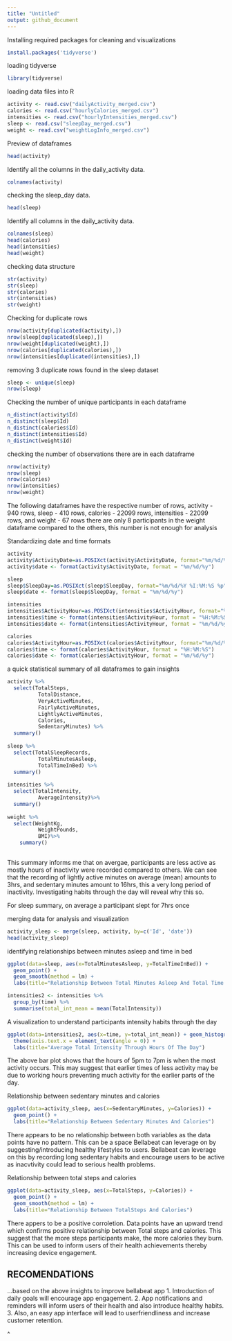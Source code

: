```yaml
---
title: "Untitled"
output: github_document
---
```



Installing required packages for cleaning and visualizations
```r
install.packages('tidyverse')
```

loading tidyverse
```r
library(tidyverse)
```

loading data files into R 
```r
activity <- read.csv("dailyActivity_merged.csv")
calories <- read.csv("hourlyCalories_merged.csv")
intensities <- read.csv("hourlyIntensities_merged.csv")
sleep <- read.csv("sleepDay_merged.csv")  
weight <- read.csv("weightLogInfo_merged.csv")
```

Preview of dataframes
```r
head(activity)
```

Identify all the columns in the daily_activity data.
```r
colnames(activity)
```

checking the sleep_day data.
```r
head(sleep)
```

Identify all columns in the daily_activity data.
```r
colnames(sleep)
head(calories)
head(intensities)
head(weight)
```

checking data structure 
```r
str(activity)
str(sleep)
str(calories)
str(intensities)
str(weight)
```

Checking for duplicate rows
```r
nrow(activity[duplicated(activity),])
nrow(sleep[duplicated(sleep),])
nrow(weight[duplicated(weight),])
nrow(calories[duplicated(calories),])
nrow(intensities[duplicated(intensities),])
```

removing 3 duplicate rows found in the sleep dataset
```r
sleep <- unique(sleep)
nrow(sleep)
```
  
Checking the number of unique participants in each dataframe
```r
n_distinct(activity$Id)
n_distinct(sleep$Id)
n_distinct(calories$Id)
n_distinct(intensities$Id)
n_distinct(weight$Id)
```

checking the number of observations there are in each dataframe
```r
nrow(activity)
nrow(sleep)
nrow(calories)
nrow(intensities)
nrow(weight)
```

The following dataframes have the respective number of rows, activity - 940 rows, sleep - 410 rows, calories - 22099 rows, intensities - 22099 rows, and weight - 67 rows
there are only 8 participants in the weight dataframe compared to the others, this number is not enough for analysis
  
Standardizing date and time formats
```r
activity
activity$ActivityDate=as.POSIXct(activity$ActivityDate, format="%m/%d/%Y", tz=Sys.timezone())
activity$date <- format(activity$ActivityDate, format = "%m/%d/%y")

sleep
sleep$SleepDay=as.POSIXct(sleep$SleepDay, format="%m/%d/%Y %I:%M:%S %p", tz=Sys.timezone())
sleep$date <- format(sleep$SleepDay, format = "%m/%d/%y")

intensities
intensities$ActivityHour=as.POSIXct(intensities$ActivityHour, format="%m/%d/%Y %I:%M:%S %p", tz=Sys.timezone())
intensities$time <- format(intensities$ActivityHour, format = "%H:%M:%S")
intensities$date <- format(intensities$ActivityHour, format = "%m/%d/%y")

calories
calories$ActivityHour=as.POSIXct(calories$ActivityHour, format="%m/%d/%Y %I:%M:%S %p", tz=Sys.timezone())
calories$time <- format(calories$ActivityHour, format = "%H:%M:%S")
calories$date <- format(calories$ActivityHour, format = "%m/%d/%y")

```

a quick statistical summary of all dataframes to gain insights

```r
activity %>%
  select(TotalSteps,
          TotalDistance,
          VeryActiveMinutes,
          FairlyActiveMinutes,
          LightlyActiveMinutes,
          Calories,
          SedentaryMinutes) %>%
  summary()
  
sleep %>%
  select(TotalSleepRecords,
          TotalMinutesAsleep,
          TotalTimeInBed) %>%
  summary()
  
intensities %>%
  select(TotalIntensity,
          AverageIntensity)%>%
  summary()
  
weight %>%
  select(WeightKg,
          WeightPounds,
          BMI)%>%
    summary()
    
```
    
This summary informs me that on avergae, participants are less active as mostly hours of inactivity were recorded compared to others. We can see that the recording of lightly active minutes on average (mean) amounts to 3hrs, and sedentary minutes amount to 16hrs, this a very long period of inactivity. Investigating habits through the day will reveal why this so.

For sleep summary, on average a participant slept for 7hrs once 
  
merging data for analysis and visualization
```r
activity_sleep <- merge(sleep, activity, by=c('Id', 'date'))
head(activity_sleep)
```


identifying relationships between minutes asleep and time in bed
```r
ggplot(data=sleep, aes(x=TotalMinutesAsleep, y=TotalTimeInBed)) + 
  geom_point() + 
  geom_smooth(method = lm) +
  labs(title="Relationship Between Total Minutes Asleep And Total Time in Bed")
```

```r
intensities2 <- intensities %>%
  group_by(time) %>%
  summarise(total_int_mean = mean(TotalIntensity))
```

A visualization to understand participants intensity habits through the day
```r
ggplot(data=intensities2, aes(x=time, y=total_int_mean)) + geom_histogram(stat = "identity", fill='black') +
  theme(axis.text.x = element_text(angle = 0)) +
  labs(title="Average Total Intensity Through Hours Of The Day")
```
The above bar plot shows that the hours of 5pm to 7pm is when the most activity occurs. This may suggest that earlier times of less activity may be due to working hours preventing much activity for the earlier parts of the day.
  
Relationship between sedentary minutes and calories
```r
ggplot(data=activity_sleep, aes(x=SedentaryMinutes, y=Calories)) + 
  geom_point() + 
  labs(title="Relationship Between Sedentary Minutes And Calories")
```

There appears to be no relationship between both variables as the data points have no pattern. 
This can be a space Bellabeat can leverage on by suggesting/introducing healthy lifestyles to users.
Bellabeat can leverage on this by recording long sedentary habits and encourage users to be active as inacvtivity could lead to serious health problems.
  
Relationship between total steps and calories
```r
ggplot(data=activity_sleep, aes(x=TotalSteps, y=Calories)) + 
  geom_point() + 
  geom_smooth(method = lm) +
  labs(title="Relationship Between TotalSteps And Calories")
```
There appers to be a positive corroletion. Data points have an upward trend which confirms positive
relationship between Total steps and calories. This suggest that the more steps participants make, the more calories they burn. This can be used to inform users of their health achievements thereby increasing device engagement.
  
## RECOMENDATIONS
  ...based on the above insights to improve bellabeat app
1. Introduction of daily goals will encourage app engagement.
2. App notifications and reminders will inform users of their health and also introduce healthy habits.
3. Also, an easy app interface will lead to userfriendliness and increase customer retention.



  
^
